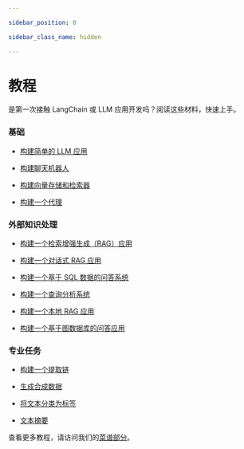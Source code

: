 ```yaml
---

sidebar_position: 0

sidebar_class_name: hidden

---
```


# 教程

是第一次接触 LangChain 或 LLM 应用开发吗？阅读这些材料，快速上手。

### 基础

- [构建简单的 LLM 应用](/docs/tutorials/llm_chain)

- [构建聊天机器人](/docs/tutorials/chatbot)

- [构建向量存储和检索器](/docs/tutorials/retrievers)

- [构建一个代理](/docs/tutorials/agents)

### 外部知识处理

- [构建一个检索增强生成（RAG）应用](/docs/tutorials/rag)

- [构建一个对话式 RAG 应用](/docs/tutorials/qa_chat_history)

- [构建一个基于 SQL 数据的问答系统](/docs/tutorials/sql_qa)

- [构建一个查询分析系统](/docs/tutorials/query_analysis)

- [构建一个本地 RAG 应用](/docs/tutorials/local_rag)

- [构建一个基于图数据库的问答应用](/docs/tutorials/graph)

### 专业任务

- [构建一个提取链](/docs/tutorials/extraction)

- [生成合成数据](/docs/tutorials/data_generation)

- [将文本分类为标签](/docs/tutorials/classification)

- [文本摘要](/docs/tutorials/summarization)

查看更多教程，请访问我们的[菜谱部分](https://github.com/langchain-ai/langchain/tree/master/cookbook)。